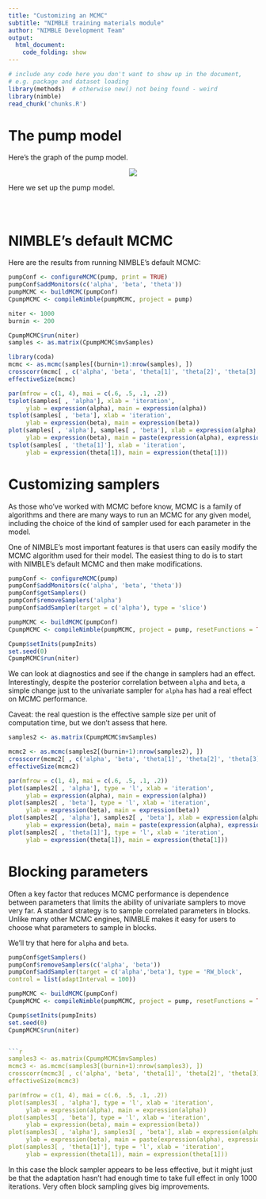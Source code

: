 ```yaml
---
title: "Customizing an MCMC"
subtitle: "NIMBLE training materials module"
author: "NIMBLE Development Team"
output:
  html_document:
    code_folding: show
---
```


```r
# include any code here you don't want to show up in the document,
# e.g. package and dataset loading
library(methods)  # otherwise new() not being found - weird
library(nimble)
read_chunk('chunks.R')
```



# The pump model

Here's the graph of the pump model.

<center><img src="figures/pumpDAG.jpg"></center>

Here we set up the pump model.

```r
```
```r
```
```r
```

# NIMBLE's default MCMC

Here are the results from running NIMBLE's default MCMC:

```r
pumpConf <- configureMCMC(pump, print = TRUE)
pumpConf$addMonitors(c('alpha', 'beta', 'theta'))
pumpMCMC <- buildMCMC(pumpConf)
CpumpMCMC <- compileNimble(pumpMCMC, project = pump)

niter <- 1000
burnin <- 200

CpumpMCMC$run(niter)
samples <- as.matrix(CpumpMCMC$mvSamples)

library(coda)
mcmc <- as.mcmc(samples[(burnin+1):nrow(samples), ])
crosscorr(mcmc[ , c('alpha', 'beta', 'theta[1]', 'theta[2]', 'theta[3]')])
effectiveSize(mcmc)

par(mfrow = c(1, 4), mai = c(.6, .5, .1, .2))
tsplot(samples[ , 'alpha'], xlab = 'iteration',
     ylab = expression(alpha), main = expression(alpha))
tsplot(samples[ , 'beta'], xlab = 'iteration',
     ylab = expression(beta), main = expression(beta))
plot(samples[ , 'alpha'], samples[ , 'beta'], xlab = expression(alpha),
     ylab = expression(beta), main = paste(expression(alpha), expression(beta), "dependence"))
tsplot(samples[ , 'theta[1]'], xlab = 'iteration',
     ylab = expression(theta[1]), main = expression(theta[1]))
```

# Customizing samplers

As those who've worked with MCMC before know, MCMC is a family of algorithms and there are many ways to run an MCMC for any given model, including the choice of the kind of sampler used for each parameter in the model. 

One of NIMBLE's most important features is that users can easily modify the MCMC algorithm used for their model. The easiest thing to do is to start with NIMBLE's default MCMC and then make modifications. 

```r
pumpConf <- configureMCMC(pump)
pumpConf$addMonitors(c('alpha', 'beta', 'theta'))
pumpConf$getSamplers()
pumpConf$removeSamplers('alpha')
pumpConf$addSampler(target = c('alpha'), type = 'slice')

pumpMCMC <- buildMCMC(pumpConf)
CpumpMCMC <- compileNimble(pumpMCMC, project = pump, resetFunctions = TRUE)

Cpump$setInits(pumpInits)
set.seed(0)
CpumpMCMC$run(niter)
```

We can look at diagnostics and see if the change in samplers had an effect. Interestingly, despite the posterior correlation between ```alpha``` and ```beta```, a simple change just to the univariate sampler for ```alpha``` has had a real effect on MCMC performance.

Caveat: the real question is the effective sample size per unit of computation time, but we don't assess that here.

```r
samples2 <- as.matrix(CpumpMCMC$mvSamples)

mcmc2 <- as.mcmc(samples2[(burnin+1):nrow(samples2), ])
crosscorr(mcmc2[ , c('alpha', 'beta', 'theta[1]', 'theta[2]', 'theta[3]')])
effectiveSize(mcmc2)

par(mfrow = c(1, 4), mai = c(.6, .5, .1, .2))
plot(samples2[ , 'alpha'], type = 'l', xlab = 'iteration',
     ylab = expression(alpha), main = expression(alpha))
plot(samples2[ , 'beta'], type = 'l', xlab = 'iteration',
     ylab = expression(beta), main = expression(beta))
plot(samples2[ , 'alpha'], samples2[ , 'beta'], xlab = expression(alpha),
     ylab = expression(beta), main = paste(expression(alpha), expression(beta), "dependence"))
plot(samples2[ , 'theta[1]'], type = 'l', xlab = 'iteration',
     ylab = expression(theta[1]), main = expression(theta[1]))
```

# Blocking parameters

Often a key factor that reduces MCMC performance is dependence between parameters that limits the ability of univariate samplers to move very far. A standard strategy is to sample correlated parameters in blocks. Unlike many other MCMC engines, NIMBLE makes it easy for users to choose what parameters to sample in blocks.

We'll try that here for ```alpha``` and ```beta```.


```r
pumpConf$getSamplers()
pumpConf$removeSamplers(c('alpha', 'beta'))
pumpConf$addSampler(target = c('alpha','beta'), type = 'RW_block', 
control = list(adaptInterval = 100))

pumpMCMC <- buildMCMC(pumpConf)
CpumpMCMC <- compileNimble(pumpMCMC, project = pump, resetFunctions = TRUE)

Cpump$setInits(pumpInits)
set.seed(0)
CpumpMCMC$run(niter)


```r
samples3 <- as.matrix(CpumpMCMC$mvSamples)
mcmc3 <- as.mcmc(samples3[(burnin+1):nrow(samples3), ])
crosscorr(mcmc3[ , c('alpha', 'beta', 'theta[1]', 'theta[2]', 'theta[3]')])
effectiveSize(mcmc3)

par(mfrow = c(1, 4), mai = c(.6, .5, .1, .2))
plot(samples3[ , 'alpha'], type = 'l', xlab = 'iteration',
     ylab = expression(alpha), main = expression(alpha))
plot(samples3[ , 'beta'], type = 'l', xlab = 'iteration',
     ylab = expression(beta), main = expression(beta))
plot(samples3[ , 'alpha'], samples3[ , 'beta'], xlab = expression(alpha),
     ylab = expression(beta), main = paste(expression(alpha), expression(beta), "dependence"))
plot(samples3[ , 'theta[1]'], type = 'l', xlab = 'iteration',
     ylab = expression(theta[1]), main = expression(theta[1]))

```

In this case the block sampler appears to be less effective, but it might just be that the adaptation hasn't had enough time to take full effect in only 1000 iterations.  Very often block sampling gives big improvements.


